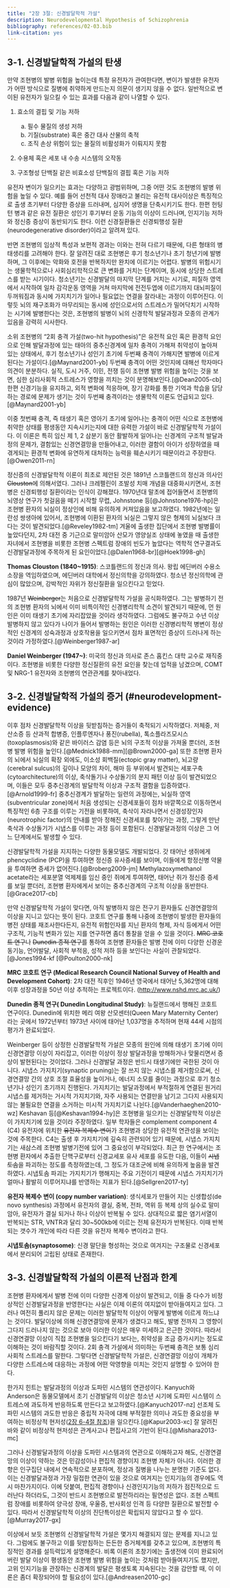 ```yaml
---
title: "2장 3절: 신경발달학적 가설"
description: Neurodevelopmental Hypothesis of Schizophrenia
bibliography: references/02-03.bib
link-citation: yes
---
```


<a href="article-02-02.html"><i class="arrow far fa-arrow-alt-circle-left"></i></a>

<a href="article-02-04.html"><i class="arrow far fa-arrow-alt-circle-right"></i></a>

## 3-1. 신경발달학적 가설의 탄생 {#neurodevelopment-birth}

만약 조현병의 발병 위험을 높이는데 특정 유전자가 관여한다면, 변이가 발생한 유전자가 어떤 방식으로 질병에 취약하게 만드는지 의문이 생기지 않을 수 없다. 일반적으로 변이된 유전자가 일으킬 수 있는 효과를 다음과 같이 나열할 수 있다.

1.  효소의 결핍 및 기능 저하

    a.  필수 물질의 생성 저하
    b.  기질(substrate) 혹은 중간 대사 산물의 축적
    c.  조직 손상 위험이 있는 물질의 비활성화가 이뤄지지 못함

2.  수용체 혹은 세포 내 수송 시스템의 오작동

3.  구조형성 단백질 같은 비효소성 단백질의 결핍 혹은 기능 저하

유전자 변이가 일으키는 효과는 다양하고 광범위하며, 그중 어떤 것도 조현병의 발병 위험을 높일 수 있다. 예를 들어 선천적 대사 장애라고 불리는 유전적 대사이상은 특징적으로 출생 초기부터 다양한 증상을 드러내며, 심지어 생명을 단축시키기도 한다. 한편 헌팅턴 병과 같은 유전 질환은 성인기 후기부터 운동 기능의 이상이 드러나며, 인지기능 저하와 정신증 증상이 동반되기도 한다. 이런 신경질환들은 신경퇴행성 질환(neurodegenerative disorder)이라고 알려져 있다.

반면 조현병의 임상적 특성과 보편적 경과는 이와는 전혀 다르기 때문에, 다른 형태의 병태생리를 고려해야 한다. 잘 알려진 대로 조현병은 후기 청소년기나 초기 청년기에 발병하며, 그 이후에는 악화와 호전을 반복하지만 완치에 이르기는 어렵다. 발병의 위험시기는 생물학적으로나 사회심리학적으로 큰 변화를 거치는 단계이며, 동시에 상당한 스트레스를 받는 시기이다. 청소년기는 신경발달의 마지막 단계를 거치는 시기로, 피질하 영역에서 시작하여 일차 감각운동 영역을 거쳐 마지막에 전전두엽에 이르기까지 대뇌피질이 두꺼워짐과 동시에 가지치기가 일어나 필요없는 연결을 잘라내는 과정이 이루어진다. 이렇듯 뇌의 재구조화가 마무리되는 동시에 성인으로서의 스트레스가 밀어닥치기 시작하는 시기에 발병한다는 것은, 조현병의 발병이 뇌의 신경학적 발달과정과 모종의 관계가 있음을 강력히 시사한다.

소위 조현병의 "2회 충격 가설(two-hit hypothesis)"은 유전적 요인 혹은 환경적 요인으로 인해 발달과정에 있는 태아의 중추신경계에 일차 충격이 가해져 취약성이 높아져 있는 상태에서, 후기 청소년기나 성인기 초기에 두번째 충격이 가해지면 발병에 이르게 된다는 가설이다.[@Maynard2001-yb] 두번째 충격이 어떤 것인지에 대해선 학자마다 의견이 분분하다. 실직, 도시 거주, 이민, 전쟁 등이 조현병 발병 위험을 높이는 것을 보면, 심한 심리사회적 스트레스가 영향을 끼치는 것이 분명해보인다.[@Dean2005-cb] 한편 신경기능을 유지하고, 외적 변화에 적응하며, 장기 강화를 통한 기억과 학습을 담당하는 경로에 문제가 생기는 것이 두번째 충격이라는 생물학적 이론도 언급되고 있다.[@Maynard2001-yb]

이중 첫번째 충격, 즉 태생기 혹은 영아기 초기에 일어나는 충격이 어떤 식으로 조현병에 취약한 상태를 평생동안 지속시키는지에 대한 유력한 가설이 바로 신경발달학적 가설이다. 이 이론은 특히 임신 제 1, 2 삼분기 동안 활발하게 일어나는 신경계의 구조적 발달과정의 문제가, 결함있는 신경연결망을 만들어내고, 이러한 결함이 아이가 성장하였을 때 겪게되는 환경적 변화에 유연하게 대처하는 능력을 훼손시키기 때문이라고 주장한다.[@Owen2011-rn]

정신증의 신경발달학적 이론이 최초로 제안된 것은 1891년 스코틀랜드의 정신과 의사인 <s>Clouston</s>에 의해서였다. 그러나 크레펠린이 조발성 치매 개념을 대중화시키면서, 조현병은 신경퇴행성 질환이라는 인식이 강해졌다. 1970년대 말초에 접어들면서 조현병의 뇌영상 연구가 첫걸음을 떼기 시작할 무렵, Johnstone 등[@Johnstone1976-hp]**​**은 조현병 환자의 뇌실이 정상인에 비해 유의하게 커져있음을 보고하였다. 1982년에는 일란성 쌍생아에 있어서, 조현병에 이환된 환자의 뇌실은 그렇지 않은 형제의 뇌실보다 크다는 것이 발견되었다.[@Reveley1982-tm] 겨울에 출생한 집단에서 조현병 발병률이 높았다던지, 2차 대전 중 기근으로 말미암아 산모가 영양실조 상태에 놓였을 때 출생한 자녀에서 조현병을 비롯한 조현병 스펙트럼 장애의 빈도가 높았다는 역학적 연구결과도 신경발달과정에 주목하게 된 요인이었다.[@Dalen1968-br][@Hoek1998-gh]

<aside>

**Thomas Clouston (1840\~1915)**: 스코틀랜드의 정신과 의사. 왕립 에딘버러 수용소 소장을 역임하였으며, 에딘버러 대학에서 정신의학을 강의하였다. 청소년 정신의학에 관심이 많았으며, 강박적인 자위가 정신질환을 일으킨다고 믿었다.

</aside>

1987년 <s>Weinberger</s>는 처음으로 신경발달학적 가설을 공식화하였다. 그는 발병하기 전의 조현병 환자의 뇌에서 이미 비특이적인 신경병리학적 소견이 발견되기 때문에, 먼 원인은 이미 태생기 초기에 자리잡았을 것이라 생각하였다. 그럼에도 불구하고 수년 이상 발병하지 않고 있다가 나이가 들어서 발병하는 원인은 이러한 신경병리학적 병변이 정상적인 신경계의 성숙과정과 상호작용을 일으키면서 점차 표면적인 증상이 드러나게 하는 것이라 가정하였다.[@Weinberger1987-ar]

<aside>

**Daniel Weinberger (1947\~)**: 미국의 정신과 의사로 존스 홉킨스 대학 교수로 재직중이다. 조현병을 비롯한 다양한 정신질환의 유전 요인을 찾는데 업적을 남겼으며, COMT 및 NRG-1 유전자와 조현병의 연관관계를 찾아내었다.

</aside>

## 3-2. 신경발달학적 가설의 증거 (#neurodevelopment-evidence)

이후 점차 신경발달학적 이상을 뒷받침하는 증거들이 축적되기 시작하였다. 저체중, 저산소증 등 산과적 합병증, 인플루엔자나 풍진(rubella), 톡소플라즈모시스(toxoplasmosis)와 같은 바이러스 감염 등은 뇌의 구조적 이상을 가져올 뿐더러, 조현병 발병 위험을 높인다.[@Mednick1988-mm][@Brown2000-ga] 또한 조현병 환자의 뇌에서 뇌실의 확장 외에도, 이소성 회백질(ectopic gray matter), 뇌고량(cerebral sulcus)의 깊이나 모양의 차이, 해마 등 부위에서 발견되는 세포구축(cytoarchitecture)의 이상, 축삭돌기나 수상돌기의 분지 패턴 이상 등이 발견되었으며, 이들은 모두 중추신경계의 발달학적 이상과 구조적 결함을 입증하였다.[@Arnold1999-fr] 중추신경계가 발달하는 일련의 과정에는, 뇌실하 영역(subventricular zone)에서 처음 생성되는 신경세포들이 점차 바깥쪽으로 이동하면서 특징적인 6층 구조를 이루는 기전을 비롯하여, 축삭이 자라나면서 신경성장인자(neurotrophic factor)의 안내를 받아 정해진 신경세포를 찾아가는 과정, 그렇게 만난 축삭과 수상돌기가 시냅스를 이루는 과정 등이 포함된다. 신경발달과정의 이상은 그 어느 단계에서도 발생할 수 있다.

신경발달학적 가설을 지지하는 다양한 동물모델도 개발되었다. 갓 태어난 생쥐에게 phencyclidine (PCP)을 투여하면 정신증 유사증세를 보이며, 이들에게 항정신병 약물을 투여하면 증세가 없어진다.[@Broberg2009-jm] Methylazoxymethanol acetate라는 세포분열 억제제를 임신 중인 쥐에게 투여하면, 태어난 쥐가 정신증 증세를 보일 뿐더러, 조현병 환자에게서 보이는 중추신경계의 구조적 이상을 동반한다.[@Grace2017-cb]

만약 신경발달학적 가설이 맞다면, 아직 발병하지 않은 전구기 환자들도 신경연결망의 이상을 지니고 있다는 뜻이 된다. 코호트 연구를 통해 나중에 조현병이 발생한 환자들의 병전 상태를 재조사한다든지, 유전적 위험인자를 지닌 환자의 형제, 자식 등에게서 어떤 구조적, 기능적 변화가 있는 지를 연구하면 좀더 통찰을 얻을 수 있을 것이다. <s>MRC 코호트 연구</s>나 <s>Dunedin 종적 연구</s>를 통하여 조현병 환자들은 발병 전에 이미 다양한 신경운동기능, 언어발달, 사회적 부적응, 성적 저하 등을 보인다는 사실이 관찰되었다.[@Jones1994-kf[@Poulton2000-nk]

<aside>

**MRC 코호트 연구 (Medical Research Council National Survey of Health and Development Cohort)**: 2차 대전 직후인 1946년 영국에서 태어난 5,362명에 대해 이후 성장과정을 50년 이상 추적하는 프로젝트이다. (<http://www.nshd.mrc.ac.uk/>)

**Dunedin 종적 연구( Dunedin Longitudinal Study)**: 뉴질랜드에서 행해진 코호트 연구이다. Dunedin에 위치한 메리 여왕 산모센터(Queen Mary Maternity Center)라는 곳에서 1972년부터 1973년 사이에 태어난 1,037명을 추적하며 현재 44세 시점의 평가가 완료되었다.

</aside>

Weinberger 등이 상정한 신경발달학적 가설은 모종의 원인에 의해 태생기 초기에 이미 신경연결망 이상이 자리잡고, 이러한 이상이 정상 발달과정을 방해하거나 맞물리면서 증상이 발현된다는 것이었다. 그러나 신경발달 과정은 반드시 태생기에만 국한된 것이 아니다. 시냅스 가지치기(synaptic pruning)는 잘 쓰지 않는 시냅스를 제거함으로써, 신경연결망 간의 상호 조절 효율성을 높이거나, 에너지 소모를 줄이는 과정으로 후기 청소년기나 성인기 초기까지 진행된다. 가지치기는 발달과정에서 부적절하게 연결된 원거리 시냅스를 제거하는 거시적 가지치기와, 자주 사용되는 연결만을 남기고 그다지 사용되지 않는 불필요한 연결을 소거하는 미시적 가지치기로 나뉜다.[@Vanderhaeghen2010-wz] Keshavan 등[@Keshavan1994-hy]은 조현병을 일으키는 신경발달학적 이상은 이 가지치기에 있을 것이라 주장하였다. 일부 학자들은 complement component 4 (C4) 유전자에 위치한 <s>유전자 복제수 변이</s>가 조현병과 상당한 유전적 연관성을 보이는 것에 주목한다. C4는 출생 후 가지치기에 깊숙히 관련되어 있기 때문에, 시냅스 가지치기는 새삼스레 조현병 발병기전에 있어 그 중요성이 부각되었다. 최근 한 연구에서는 조현병 환자에서 추출한 단핵구로부터 신경교세포 유사 세포를 유도한 다음, 이들이 <s>시냅토솜</s>을 파괴하는 정도를 측정하였는데, 그 정도가 대조군에 비해 유의하게 높음을 발견하였다. 시냅토솜 파괴는 가지치기가 행해지는 주요 기전이기 때문에 시냅스 가지치기가 얼마나 활발히 이루어지냐를 반영하는 지표가 된다.[@Sellgren2017-ty]

<aside>

**유전자 복제수 변이 (copy number variation)**: 생식세포가 만들어 지는 신생합성(de novo synthesis) 과정에서 유전자의 결실, 중복, 전좌, 역위 등 복제 상의 실수로 말미암아, 유전자가 결실 되거나 하나 이상이 반복될 수 있다. 상대적으로 짧은 염기서열이 반복되는 STR, VNTR과 달리 30\~500kb에 이르는 전체 유전자가 반복된다. 이때 반복되는 갯수가 개인에 따라 다른 것을 유전자 복제수 변이라고 한다.

**시냅토솜(synaptosome)**: 신경 말단을 형성하는 것으로 여겨지는 구조물로 신경세포에서 분리되어 고립된 상태로 존재한다.

</aside>

## 3-3. 신경발달학적 가설의 이론적 난점과 한계

조현병 환자에게서 발병 전에 이미 다양한 신경계 이상이 발견되고, 이들 중 다수가 비정상적인 신경발달과정을 반영한다는 사실은 이제 이론의 여지없이 받아들여지고 있다. 그러나 여전히 풀리지 않은 문제는 이러한 발달학적 이상이 어떻게 발병에 이르게 하느냐는 것이다. 발달이상에 의해 신경연결망에 문제가 생겼다고 해도, 발병 전까지 그 영향이 그다지 드러나지 않는 것으로 보아 이러한 이상은 매우 미세하고 은근한 것이다. 따라서 신경연결망 이상이 직접 조현병을 일으킨다기 보다는, 취약성을 조금 증가시키는 정도로 이해하는 것이 바람직할 것이다. 2회 충격 가설에서 의미하는 두번째 충격은 보통 심리사회적 스트레스를 말한다. 그렇다면 신경발달학적 가설은, 신경연결망 이상이 개체가 다양한 스트레스에 대응하는 과정에 어떤 악영향을 미치는 것인지 설명할 수 있어야 한다.

한가지 힌트는 발달과정의 이상과 도파민 시스템의 연관성이다. Kanyuch와 Anderson은 동물모델에서 초기 신경발달의 이상은 청소년 시기에 도파민 시스템이 스트레스에 과도하게 반응하도록 만든다고 보고하였다.[@Kanyuch2017-nz] 선조체 도파민 시스템의 과도한 반응은 중립적 자극에 대해 부적절한 의미나 과도한 중요성을 부여하는 비정상적 현저성([2장 6-4절 참조](article-02-06.html#aberrant-salience))을 일으킨다.[@Kapur2003-xc] 잘 알려진 바와 같이 비정상적 현저성은 관계사고나 편집사고의 기반이 된다.[@Mishara2013-mc]

그러나 신경발달과정의 이상을 도파민 시스템과의 연관으로 이해하고자 해도, 신경연결망의 이상이 약하는 것은 민감성이나 편집적 경향이지 조현병 자체가 아니다. 이러한 경향은 인구집단 내에서 연속적으로 분포하며, 정상과 질병을 나누는 분명한 기준도 없다. 이는 신경발달과정과 가장 밀접한 연관이 있을 것으로 여겨지는 인지기능의 경우에도 역시 마찬가지이다. 이에 덧붙여, 편집적 경향이나 신경인지기능의 저하가 점진적으로 드러난다 하더라도, 그것이 반드시 조현병으로 발전하리라는 필연성은 없다. 조현 스펙트럼 장애를 비롯하여 양극성 장애, 우울증, 반사회성 인격 등 다양한 질환으로 발전할 수 있다. 따라서 신경발달학적 이상의 진단특이성은 확립되지 않았다고 할 수 있다.[@Murray2017-gx]

이상에서 보듯 조현병의 신경발달학적 가설은 몇가지 해결되지 않는 문제를 지니고 있다. 그럼에도 불구하고 이를 뒷받침하는 든든한 증거체계를 갖추고 있으며, 조현병의 특징적인 경과를 설득력있게 설명해준다. 비록 이론의 초창기에는 출생전에 이미 완료되어버린 발달 이상이 평생동안 조현병 발병 위험을 높이는 것처럼 받아들여지기도 했지만, 고위 인지기능을 관장하는 신경계의 발달은 평생토록 지속된다는 것을 감안할 때, 이 이론은 좀더 확장되어야 할 필요성이 있다.[@Andreasen2010-gc]
